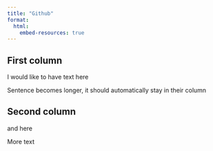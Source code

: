 ```yaml
---
title: "Github"
format: 
  html: 
    embed-resources: true
---
```


::: grid
::: g-col-6
## First column

I would like to have text here

Sentence becomes longer, it should automatically stay in their column
:::

::: g-col-6
## Second column

and here

More text
:::
:::
